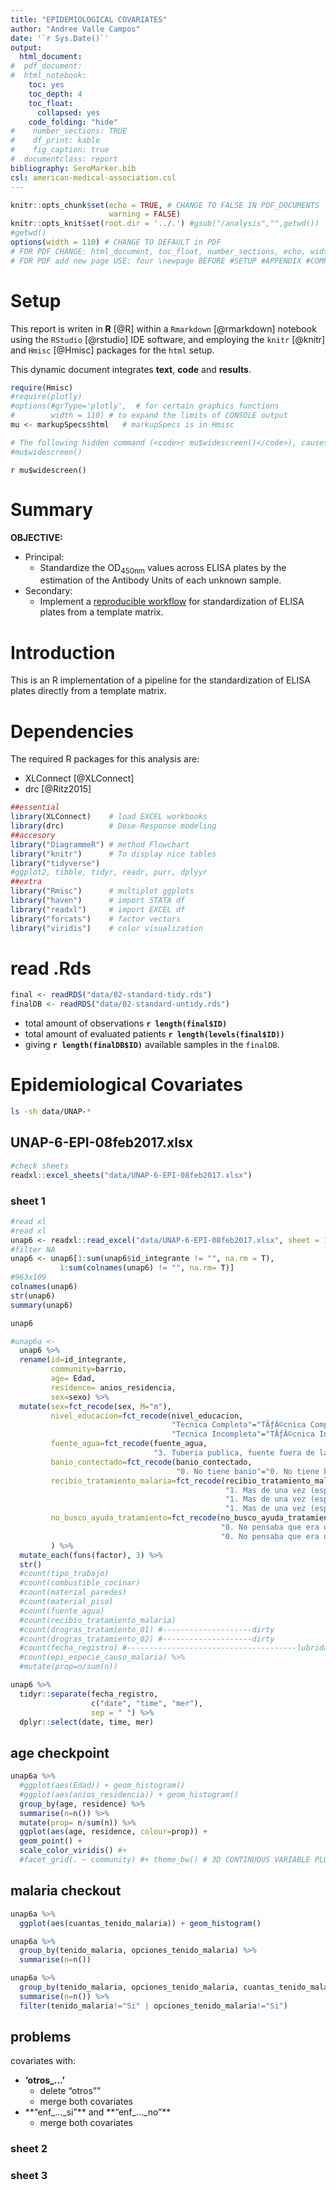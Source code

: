```yaml
---
title: "EPIDEMIOLOGICAL COVARIATES"
author: "Andree Valle Campos"
date: '`r Sys.Date()`'
output: 
  html_document:
#  pdf_document:
#  html_notebook:
    toc: yes
    toc_depth: 4
    toc_float:
      collapsed: yes
    code_folding: "hide"
#    number_sections: TRUE
#    df_print: kable
#    fig_caption: true
#  documentclass: report
bibliography: SeroMarker.bib
csl: american-medical-association.csl
---
```


```r
knitr::opts_chunk$set(echo = TRUE, # CHANGE TO FALSE IN PDF_DOCUMENTS
                      warning = FALSE) 
knitr::opts_knit$set(root.dir = '../.') #gsub("/analysis","",getwd())
#getwd()
options(width = 110) # CHANGE TO DEFAULT in PDF
# FOR PDF CHANGE: html_document, toc_float, number_sections, echo, width
# FOR PDF add new page USE: four \newpage BEFORE #SETUP #APPENDIX #COMPUTER.env #REFERENCES
```

# Setup 

This report is writen in **R** [@R] within a `Rmarkdown` [@rmarkdown] notebook using the `RStudio` [@rstudio] IDE software, and employing the `knitr` [@knitr] and `Hmisc` [@Hmisc] packages for the `html` setup.

This dynamic document integrates **text**, **code** and **results**.

```r
require(Hmisc)
#require(plotly)
#options(#grType='plotly',  # for certain graphics functions
#        width = 110) # to expand the limits of CONSOLE output
mu <- markupSpecs$html   # markupSpecs is in Hmisc

# The following hidden command (<code>r mu$widescreen()</code>), causes the html notebook to use an entire wide screen.
#mu$widescreen()
```
`r mu$widescreen()`

# Summary

**OBJECTIVE:**

* Principal: 
    - Standardize the OD~450nm~ values across ELISA plates by the estimation of the Antibody Units of each unknown sample.

* Secondary:
    - Implement a [reproducible workflow](https://www.ncbi.nlm.nih.gov/pubmed/26776185) for standardization of ELISA plates from a template matrix.


# Introduction

This is an R implementation of a pipeline for the standardization of ELISA plates directly from a template matrix.


# Dependencies

The required R packages for this analysis are:

+ XLConnect [@XLConnect]
+ drc [@Ritz2015]

```r
##essential
library(XLConnect)    # load EXCEL workbooks
library(drc)          # Dose-Response modeling
##accesory
library("DiagrammeR") # method Flowchart
library("knitr")      # To display nice tables
library("tidyverse")
#ggplot2, tibble, tidyr, readr, purr, dplyyr
##extra
library("Rmisc")      # multiplot ggplots
library("haven")      # import STATA df
library("readxl")     # import EXCEL df
library("forcats")    # factor vectors
library("viridis")    # color visualization
```

# read .Rds
```r
final <- readRDS("data/02-standard-tidy.rds")
finalDB <- readRDS("data/02-standard-untidy.rds")
```

- total amount of observations **`r length(final$ID)`**
- total amount of evaluated patients **`r length(levels(final$ID))`**
- giving **`r length(finalDB$ID)`** available samples in the `finalDB`.

# Epidemiological Covariates

```bash
ls -sh data/UNAP-*
```

## UNAP-6-EPI-08feb2017.xlsx
```r
#check sheets
readxl::excel_sheets("data/UNAP-6-EPI-08feb2017.xlsx")
```

### sheet 1
```r
#read xl
#read xl
unap6 <- readxl::read_excel("data/UNAP-6-EPI-08feb2017.xlsx", sheet = 1)
#filter NA
unap6 <- unap6[1:sum(unap6$id_integrante != "", na.rm = T), 
           1:sum(colnames(unap6) != "", na.rm= T)]
#963x109
colnames(unap6)
str(unap6)
summary(unap6)
```
```r
unap6
```

```r
#unap6a <- 
  unap6 %>%
  rename(id=id_integrante, 
         community=barrio, 
         age= Edad,
         residence= anios_residencia,
         sex=sexo) %>%
  mutate(sex=fct_recode(sex, M="m"), 
         nivel_educacion=fct_recode(nivel_educacion, 
                                    "Tecnica Completa"="TÃƒÂ©cnica Completa",
                                    "Tecnica Incompleta"="TÃƒÂ©cnica Incompleta"),
         fuente_agua=fct_recode(fuente_agua,
                                "3. Tuberia publica, fuente fuera de la casa, compartido con la comunidad"="3. TuberiƒÂa publica, fuente fuera de la casa, compartido con la comunidad"),
         banio_contectado=fct_recode(banio_contectado,
                                     "0. No tiene banio"="0. No tiene baÃ±o"),
         recibio_tratamiento_malaria=fct_recode(recibio_tratamiento_malaria,
                                                "1. Mas de una vez (especifique)"="1.Mas de una vez (especifique)",
                                                "1. Mas de una vez (especifique)"="1. MAs de una vez (especifique)",
                                                "1. Mas de una vez (especifique)"="1. MÃ¡s de una vez (especifique)"),
         no_busco_ayuda_tratamiento=fct_recode(no_busco_ayuda_tratamiento,
                                               "0. No pensaba que era un problema serio"="0. No pensa que era un problema serio",
                                               "0. No pensaba que era un problema serio"="0. No pensÃƒÆ’Ã‚Â³ que era un problema serio")
         ) %>%
  mutate_each(funs(factor), 3) %>%
  str()
  #count(tipo_trabajo)
  #count(combustible_cocinar)
  #count(material_paredes)
  #count(material_piso)
  #count(fuente_agua)
  #count(recibio_tratamiento_malaria)
  #count(drogras_tratamiento_01) #--------------------dirty
  #count(drogras_tratamiento_02) #--------------------dirty
  #count(fecha_registro) #--------------------------------------lubridate
  #count(epi_especie_causo_malaria) %>%
  #mutate(prop=n/sum(n))
```

```r
unap6 %>% 
  tidyr::separate(fecha_registro, 
                  c("date", "time", "mer"), 
                  sep = " ") %>% 
  dplyr::select(date, time, mer)
```


## age checkpoint
```r
unap6a %>%
  #ggplot(aes(Edad)) + geom_histogram()
  #ggplot(aes(anios_residencia)) + geom_histogram()
  group_by(age, residence) %>%
  summarise(n=n()) %>%
  mutate(prop= n/sum(n)) %>%
  ggplot(aes(age, residence, colour=prop)) + 
  geom_point() + 
  scale_color_viridis() #+
  #facet_grid(. ~ community) #+ theme_bw() # 3D CONTINUOUS VARIABLE PLOT
```

## malaria checkout
```r
unap6a %>%
  ggplot(aes(cuantas_tenido_malaria)) + geom_histogram()
```
```r
unap6a %>%
  group_by(tenido_malaria, opciones_tenido_malaria) %>%
  summarise(n=n())
```
```r
unap6a %>%
  group_by(tenido_malaria, opciones_tenido_malaria, cuantas_tenido_malaria) %>%
  summarise(n=n()) %>%
  filter(tenido_malaria!="Si" | opciones_tenido_malaria!="Si")
```


## problems

covariates with:

- **'otros_...'**
    + delete "otros""
    + merge both covariates
- **"enf_..._si"** and **"enf_..._no"**
    + merge both covariates
    

### sheet 2

### sheet 3


